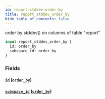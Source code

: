 ```yaml
---
id: report-stddev-order-by
title: report_stddev_order_by
hide_table_of_contents: false
---
```



order by stddev() on columns of table "report"

```graphql
input report_stddev_order_by {
  id: order_by
  subspace_id: order_by
}
```


### Fields

#### [`id`](#) ([`order_by`](../enums/order-by))




#### [`subspace_id`](#) ([`order_by`](../enums/order-by))






